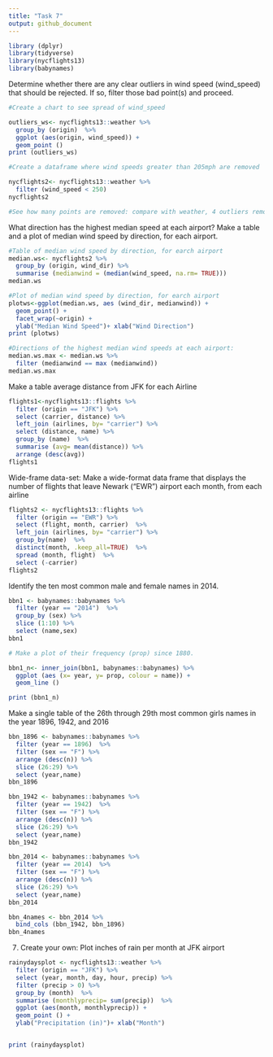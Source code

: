 ```yaml
---
title: "Task 7"
output: github_document 
---
```


```r
library (dplyr)
library(tidyverse)
library(nycflights13)
library(babynames)
```

Determine whether there are any clear outliers in wind speed (wind_speed) 
that should be rejected. If so, filter those bad point(s) and proceed.

```r

#Create a chart to see spread of wind_speed

outliers_ws<- nycflights13::weather %>%
  group_by (origin)  %>%
  ggplot (aes(origin, wind_speed)) + 
  geom_point ()
print (outliers_ws)

#Create a dataframe where wind speeds greater than 205mph are removed 

nycflights2<- nycflights13::weather %>%
  filter (wind_speed < 250)
nycflights2

#See how many points are removed: compare with weather, 4 outliers removed 

```

What direction has the highest median speed at each airport?
Make a table and a plot of median wind speed by direction, for each airport. 

```r


#Table of median wind speed by direction, for earch airport 
median.ws<- nycflights2 %>%
  group_by (origin, wind_dir) %>%
  summarise (medianwind = (median(wind_speed, na.rm= TRUE)))
median.ws

#Plot of median wind speed by direction, for earch airport 
plotws<-ggplot(median.ws, aes (wind_dir, medianwind)) + 
  geom_point() +
  facet_wrap(~origin) +
  ylab("Median Wind Speed")+ xlab("Wind Direction")
print (plotws)

#Directions of the highest median wind speeds at each airport: 
median.ws.max <- median.ws %>%
  filter (medianwind == max (medianwind))
median.ws.max 

```

Make a table average distance from JFK for each Airline

```r

flights1<-nycflights13::flights %>%
  filter (origin == "JFK") %>%
  select (carrier, distance) %>%
  left_join (airlines, by= "carrier") %>%
  select (distance, name) %>%
  group_by (name)  %>%
  summarise (avg= mean(distance)) %>%
  arrange (desc(avg)) 
flights1

```

Wide-frame data-set: Make a wide-format data frame that displays the number of flights 
that leave Newark ("EWR") airport each month, from each airline

```r

flights2 <- nycflights13::flights %>%
  filter (origin == "EWR") %>%
  select (flight, month, carrier)  %>%
  left_join (airlines, by= "carrier") %>%
  group_by(name)  %>%
  distinct(month, .keep_all=TRUE)  %>%
  spread (month, flight)  %>%
  select (-carrier)
flights2
```

Identify the ten most common male and female names in 2014. 

```r

bbn1 <- babynames::babynames %>%
  filter (year == "2014")  %>%
  group_by (sex) %>%
  slice (1:10) %>%
  select (name,sex)
bbn1

# Make a plot of their frequency (prop) since 1880. 

bbn1_n<- inner_join(bbn1, babynames::babynames) %>%
  ggplot (aes (x= year, y= prop, colour = name)) + 
  geom_line () 

print (bbn1_n)
```

Make a single table of the 26th through 29th most common girls names in the year 
1896, 1942, and 2016

```r

bbn_1896 <- babynames::babynames %>%
  filter (year == 1896)  %>%
  filter (sex == "F") %>%
  arrange (desc(n)) %>%
  slice (26:29) %>%
  select (year,name) 
bbn_1896

bbn_1942 <- babynames::babynames %>%
  filter (year == 1942)  %>%
  filter (sex == "F") %>%
  arrange (desc(n)) %>%
  slice (26:29) %>%
  select (year,name) 
bbn_1942

bbn_2014 <- babynames::babynames %>%
  filter (year == 2014)  %>%
  filter (sex == "F") %>%
  arrange (desc(n)) %>%
  slice (26:29) %>%
  select (year,name) 
bbn_2014

bbn_4names <- bbn_2014 %>%
  bind_cols (bbn_1942, bbn_1896)
bbn_4names
```

7. Create your own: Plot inches of rain per month at JFK airport 

```r

rainydaysplot <- nycflights13::weather %>%
  filter (origin == "JFK") %>%
  select (year, month, day, hour, precip) %>%
  filter (precip > 0) %>%
  group_by (month)  %>%
  summarise (monthlyprecip= sum(precip))  %>%
  ggplot (aes(month, monthlyprecip)) +
  geom_point () +
  ylab("Precipitation (in)")+ xlab("Month")


print (rainydaysplot)

```

